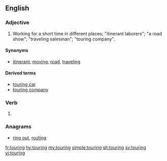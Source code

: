 ==English==

===Adjective===
{{en-adj|-}}

# Working for a short time in different places; "itinerant laborers"; "a road show"; "traveling salesman"; "touring company".

====Synonyms====
* [[itinerant]], [[moving]], [[road]], [[traveling]]

====Derived terms====
* [[touring car]]
* [[touring company]]

===Verb===
{{head|en|present participle}}

# {{present participle of|tour|lang=en}}

===Anagrams===
* [[ring out#English|ring out]], [[routing#English|routing]]

[[fr:touring]]
[[hy:touring]]
[[my:touring]]
[[simple:touring]]
[[sh:touring]]
[[sv:touring]]
[[vi:touring]]